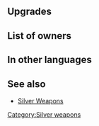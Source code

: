 {{SkillPage Tabs}}{{Weapon Infobox
|tagid=SID_シャイン＋
|weaponType=Blue Tome
|might=13
|range=2
|effect=
|cost=300
|exclusive=0
|userVersion1=Closed
|userVersion2=Open
|statModifiers=0,13,0,0,0
|required=Shine
|refinePaths=default
|refineSP=350
|refineMedals=500
|refineStones=50
|upgradedMight=14
|SE=se_effect_light03.flac
|properties=random_all
}}
==Upgrades==
{{Weapon Upgrade List}}
==List of owners==
{{Skill Hero List}}
==In other languages==
{{OtherLanguages
|japanese=シャイン＋
|german=Glanz+
|spanishEU=Resplandor +
|spanishLA=Resplandor +
|french=Flash +
|italian=Fulgore+
|chineseTW=閃光＋
|portuguese=Brilho+
}}
==See also==
* [[Silver Weapons]]
{{Weapons Navbox}}
[[Category:Silver weapons]]